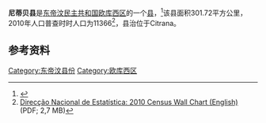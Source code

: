 '''尼蒂贝县'''是[[东帝汶民主共和国|东帝汶民主共和国]][[欧库西区|欧库西区]]的一个[[县_(东帝汶)|县]]，<ref>{{Cite web |url=http://statoids.com/ytl.html |title=存档副本 |accessdate=2015-09-17 |archive-date=2015-09-24 |archive-url=https://web.archive.org/web/20150924122734/http://www.statoids.com/ytl.html |dead-url=no }}</ref>该县面积301.72平方公里，2010年人口普查时时人口为11366<ref name="Wall">[http://dne.mof.gov.tl/published/2010%20and%202011%20Publications/Wall%20Chart%20English/Wall%20Chart%20English%209%20June%202011.pdf Direcção Nacional de Estatística: 2010 Census Wall Chart (English)] {{webarchive|url=https://web.archive.org/web/20110812113436/http://dne.mof.gov.tl/published/2010%20and%202011%20Publications/Wall%20Chart%20English/Wall%20Chart%20English%209%20June%202011.pdf |date=2011-08-12 }} (PDF; 2,7 MB)</ref>，县治位于Citrana。

==参考资料==
{{reflist}}

[[Category:东帝汶县份|Category:东帝汶县份]]
[[Category:欧库西区|Category:欧库西区]]


{{EastTimor-geo-stub}}